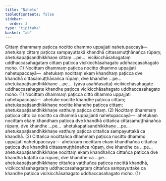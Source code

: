 ```yaml
---
title: "Nahetu"
tableOfContents: false
sidebar:
  order: 3
type: "tipitaka"
basket: "ab"
---
```



<DynamicBreadcrumb />

<Division number="53">

<Paragraph number="2433">
Cittaṃ dhammaṃ paṭicca nocitto dhammo uppajjati nahetupaccayā—  ahetukaṃ cittaṃ paṭicca sampayuttakā khandhā cittasamuṭṭhānañca rūpaṃ; ahetukapaṭisandhikkhaṇe cittaṃ …pe…  vicikicchāsahagataṃ uddhaccasahagataṃ cittaṃ paṭicca vicikicchāsahagato uddhaccasahagato moho. (1)
</Paragraph>

<Paragraph number="2434">
Nocittaṃ dhammaṃ paṭicca nocitto dhammo uppajjati nahetupaccayā—  ahetukaṃ nocittaṃ ekaṃ khandhaṃ paṭicca dve khandhā cittasamuṭṭhānañca rūpaṃ, dve khandhe …pe…  ahetukapaṭisandhikkhaṇe …pe…  (yāva asaññasattā) vicikicchāsahagate uddhaccasahagate khandhe paṭicca vicikicchāsahagato uddhaccasahagato moho. (1)
</Paragraph>

<Paragraph number="2435">
Nocittaṃ dhammaṃ paṭicca citto dhammo uppajjati nahetupaccayā—  ahetuke nocitte khandhe paṭicca cittaṃ; ahetukapaṭisandhikkhaṇe nocitte khandhe paṭicca cittaṃ; ahetukapaṭisandhikkhaṇe vatthuṃ paṭicca cittaṃ. (2)
</Paragraph>

<Paragraph number="2436">
Nocittaṃ dhammaṃ paṭicca citto ca nocitto ca dhammā uppajjanti nahetupaccayā—  ahetukaṃ nocittaṃ ekaṃ khandhaṃ paṭicca dve khandhā cittañca cittasamuṭṭhānañca rūpaṃ, dve khandhe …pe…  ahetukapaṭisandhikkhaṇe …pe…  ahetukapaṭisandhikkhaṇe vatthuṃ paṭicca cittañca sampayuttakā ca khandhā. (3)
</Paragraph>

<Paragraph number="2437">
Cittañca nocittañca dhammaṃ paṭicca nocitto dhammo uppajjati nahetupaccayā—  ahetukaṃ nocittaṃ ekaṃ khandhañca cittañca paṭicca dve khandhā cittasamuṭṭhānañca rūpaṃ, dve khandhe ca …pe…  ahetukapaṭisandhikkhaṇe nocittaṃ ekaṃ khandhañca cittañca paṭicca dve khandhā kaṭattā ca rūpaṃ, dve khandhe ca …pe…  ahetukapaṭisandhikkhaṇe cittañca vatthuñca paṭicca nocittā khandhā, vicikicchāsahagataṃ uddhaccasahagataṃ cittañca sampayuttake ca khandhe paṭicca vicikicchāsahagato uddhaccasahagato moho. (1)
</Paragraph>
</Division>